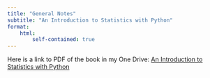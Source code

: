 ```yaml
---
title: "General Notes"
subtitle: "An Introduction to Statistics with Python"
format:
    html:
        self-contained: true
---
```


Here is a link to PDF of the book in my One Drive: [An Introduction to Statistics with Python](https://1drv.ms/b/s!AjN1fD2bGraaiqF4k5qUsjO2FDt_qA?e=jE9yBn)


